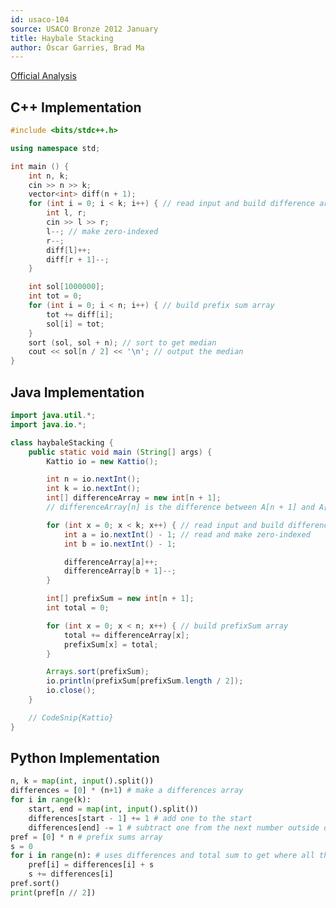 ```yaml
---
id: usaco-104
source: USACO Bronze 2012 January
title: Haybale Stacking
author: Óscar Garries, Brad Ma
---
```


[Official Analysis](http://www.usaco.org/current/data/sol_stacking.html)

<LanguageSection>
<CPPSection>

## C++ Implementation

```cpp
#include <bits/stdc++.h>

using namespace std;

int main () {
	int n, k;
	cin >> n >> k;
	vector<int> diff(n + 1);
	for (int i = 0; i < k; i++) { // read input and build difference array
		int l, r;
		cin >> l >> r;
		l--; // make zero-indexed
		r--;
		diff[l]++;
		diff[r + 1]--;
	}

	int sol[1000000];
	int tot = 0;
	for (int i = 0; i < n; i++) { // build prefix sum array
		tot += diff[i];
		sol[i] = tot;
	}
	sort (sol, sol + n); // sort to get median
	cout << sol[n / 2] << '\n'; // output the median
}
```

</CPPSection>
	
<JavaSection>

## Java Implementation

```java
import java.util.*;
import java.io.*;

class haybaleStacking {
	public static void main (String[] args) {
		Kattio io = new Kattio();

		int n = io.nextInt();
		int k = io.nextInt();
		int[] differenceArray = new int[n + 1]; 
		// differenceArray[n] is the difference between A[n + 1] and A[n]

		for (int x = 0; x < k; x++) { // read input and build differenceArray
			int a = io.nextInt() - 1; // read and make zero-indexed
			int b = io.nextInt() - 1;

			differenceArray[a]++;
			differenceArray[b + 1]--;
		}

		int[] prefixSum = new int[n + 1];
		int total = 0;

		for (int x = 0; x < n; x++) { // build prefixSum array
			total += differenceArray[x];
			prefixSum[x] = total;
		}

		Arrays.sort(prefixSum);
		io.println(prefixSum[prefixSum.length / 2]);
		io.close();
	}

	// CodeSnip{Kattio}
}
```

</JavaSection>
	
<PythonSection>

## Python Implementation
	
```python
n, k = map(int, input().split())
differences = [0] * (n+1) # make a differences array
for i in range(k):
	start, end = map(int, input().split())
	differences[start - 1] += 1 # add one to the start
	differences[end] -= 1 # subtract one from the next number outside of start-end
pref = [0] * n # prefix sums array
s = 0	
for i in range(n): # uses differences and total sum to get where all the haybales are
	pref[i] = differences[i] + s 
	s += differences[i]
pref.sort() 
print(pref[n // 2])
```
	
</PythonSection>
	
</LanguageSection>
